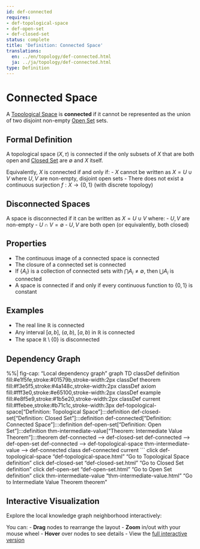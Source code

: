 ```yaml
---
id: def-connected
requires:
- def-topological-space
- def-open-set
- def-closed-set
status: complete
title: 'Definition: Connected Space'
translations:
  en: ../en/topology/def-connected.html
  ja: ../ja/topology/def-connected.html
type: Definition
---
```


# Connected Space {#def-connected}

A [Topological Space](def-topological-space.qmd) is **connected** if it cannot be represented as the union of two disjoint non-empty [Open Set](def-open-set.qmd) sets.

## Formal Definition

A topological space $(X, \tau)$ is connected if the only subsets of $X$ that are both open and [Closed Set](def-closed-set.qmd) are $\emptyset$ and $X$ itself.

Equivalently, $X$ is connected if and only if:
- $X$ cannot be written as $X = U \cup V$ where $U, V$ are non-empty, disjoint open sets
- There does not exist a continuous surjection $f: X \to \{0, 1\}$ (with discrete topology)

## Disconnected Spaces

A space is disconnected if it can be written as $X = U \cup V$ where:
- $U, V$ are non-empty
- $U \cap V = \emptyset$
- $U, V$ are both open (or equivalently, both closed)

## Properties

- The continuous image of a connected space is connected
- The closure of a connected set is connected
- If $\{A_i\}$ is a collection of connected sets with $\bigcap A_i \neq \emptyset$, then $\bigcup A_i$ is connected
- A space is connected if and only if every continuous function to $\{0, 1\}$ is constant

## Examples

- The real line $\mathbb{R}$ is connected
- Any interval $[a, b]$, $(a, b)$, $[a, b)$ in $\mathbb{R}$ is connected
- The space $\mathbb{R} \setminus \{0\}$ is disconnected

## Dependency Graph

%%| fig-cap: "Local dependency graph"
graph TD
    classDef definition fill:#e1f5fe,stroke:#01579b,stroke-width:2px
    classDef theorem fill:#f3e5f5,stroke:#4a148c,stroke-width:2px
    classDef axiom fill:#fff3e0,stroke:#e65100,stroke-width:2px
    classDef example fill:#e8f5e9,stroke:#1b5e20,stroke-width:2px
    classDef current fill:#ffebee,stroke:#b71c1c,stroke-width:3px
    def-topological-space["Definition: Topological Space"]:::definition
    def-closed-set["Definition: Closed Set"]:::definition
    def-connected["Definition: Connected Space"]:::definition
    def-open-set["Definition: Open Set"]:::definition
    thm-intermediate-value["Theorem: Intermediate Value Theorem"]:::theorem
    def-connected --> def-closed-set
    def-connected --> def-open-set
    def-connected --> def-topological-space
    thm-intermediate-value --> def-connected
    class def-connected current
```
    click def-topological-space "def-topological-space.html" "Go to Topological Space definition"
    click def-closed-set "def-closed-set.html" "Go to Closed Set definition"
    click def-open-set "def-open-set.html" "Go to Open Set definition"
    click thm-intermediate-value "thm-intermediate-value.html" "Go to Intermediate Value Theorem theorem"

## Interactive Visualization

Explore the local knowledge graph neighborhood interactively:

::: {.graph-viz data-id="def-connected" data-width="700" data-height="500"}
:::

You can:
- **Drag** nodes to rearrange the layout
- **Zoom** in/out with your mouse wheel
- **Hover** over nodes to see details
- View the [full interactive version](../../output/interactive/def-connected.html){target="_blank"}

